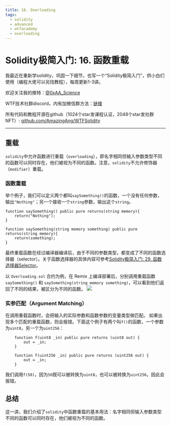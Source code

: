 ```yaml
---
title: 16. Overloading
tags:
  - solidity
  - advanced
  - wtfacademy
  - overloading
---
```



# Solidity极简入门: 16. 函数重载

<QuizProgress courseId={SOLIDITY_ADVANCED_ID} lessonId={SOLIDITY_ADVANCED_LESSON_ID_1}></QuizProgress>

我最近在重新学solidity，巩固一下细节，也写一个“Solidity极简入门”，供小白们使用（编程大佬可以另找教程），每周更新1-3讲。

欢迎关注我的推特：[@0xAA_Science](https://twitter.com/0xAA_Science)

WTF技术社群discord，内有加微信群方法：[链接](https://discord.gg/5akcruXrsk)

所有代码和教程开源在github（1024个star发课程认证，2048个star发社群NFT）: [github.com/AmazingAng/WTFSolidity](https://github.com/AmazingAng/WTFSolidity)

-----

## 重载
`solidity`中允许函数进行重载（`overloading`），即名字相同但输入参数类型不同的函数可以同时存在，他们被视为不同的函数。注意，`solidity`不允许修饰器（`modifier`）重载。
### 函数重载
举个例子，我们可以定义两个都叫`saySomething()`的函数，一个没有任何参数，输出`"Nothing"`；另一个接收一个`string`参数，输出这个`string`。

```solidity
function saySomething() public pure returns(string memory){
    return("Nothing");
}

function saySomething(string memory something) public pure returns(string memory){
    return(something);
}
```

最终重载函数在经过编译器编译后，由于不同的参数类型，都变成了不同的函数选择器（selector）。关于函数选择器的具体内容可参考[Solidity极简入门: 29. 函数选择器Selector](https://github.com/AmazingAng/WTFSolidity/tree/main/29_Selector)。

以 `Overloading.sol` 合约为例，在 Remix 上编译部署后，分别调用重载函数 `saySomething()` 和 `saySomething(string memory something)`，可以看到他们返回了不同的结果，被区分为不同的函数。
![](./img/16-1.jpg)

### 实参匹配（Argument Matching）
在调用重载函数时，会把输入的实际参数和函数参数的变量类型做匹配。
如果出现多个匹配的重载函数，则会报错。下面这个例子有两个叫`f()`的函数，一个参数为`uint8`，另一个为`uint256`：
```solidity
    function f(uint8 _in) public pure returns (uint8 out) {
        out = _in;
    }

    function f(uint256 _in) public pure returns (uint256 out) {
        out = _in;
    }
```
我们调用`f(50)`，因为`50`既可以被转换为`uint8`，也可以被转换为`uint256`，因此会报错。

## 总结
这一讲，我们介绍了`solidity`中函数重载的基本用法：名字相同但输入参数类型不同的函数可以同时存在，他们被视为不同的函数。

<QuizForm courseId={SOLIDITY_ADVANCED_ID} lessonId={SOLIDITY_ADVANCED_LESSON_ID_1}></QuizForm>
